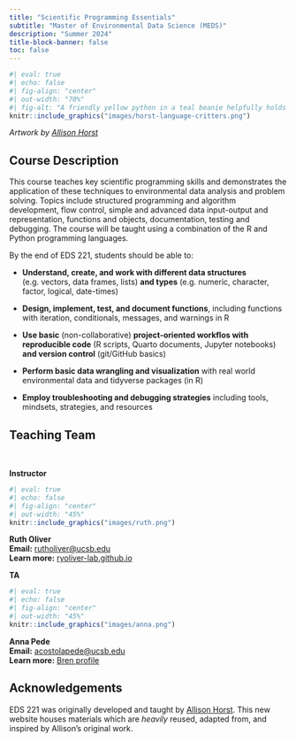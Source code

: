 ```yaml
---
title: "Scientific Programming Essentials"
subtitle: "Master of Environmental Data Science (MEDS)"
description: "Summer 2024"
title-block-banner: false
toc: false
---
```


```r
#| eval: true 
#| echo: false
#| fig-align: "center"
#| out-width: "70%" 
#| fig-alt: "A friendly yellow python in a teal beanie helpfully holds a ball of yarn, which is being used by a round hedgehog to knit a teal and yellow mitten. A squirrel on a drum labeled 'SQL' paints an 'R' to make it read 'SQ(R)L' (which may be read as 'squirrel'). The goal is to show Python, R, and SQL together in polyglot workflows facilitated by R Markdown / Quarto."
knitr::include_graphics("images/horst-language-critters.png")
```

::: {.gray-text .center-text}
*Artwork by [Allison Horst](https://allisonhorst.com/)*
:::

## Course Description

This course teaches key scientific programming skills and demonstrates the application of these techniques to environmental data analysis and problem solving. Topics include structured programming and algorithm development, flow control, simple and advanced data input-output and representation, functions and objects, documentation, testing and debugging. The course will be taught using a combination of the R and Python programming languages.

By the end of EDS 221, students should be able to:

- **Understand, create, and work with different data structures** (e.g. vectors, data frames, lists) **and types** (e.g. numeric, character, factor, logical, date-times)

- **Design, implement, test, and document functions**, including functions with iteration, conditionals, messages, and warnings in R

- **Use basic** (non-collaborative) **project-oriented workflos with reproducible code** (R scripts, Quarto documents, Jupyter notebooks) **and version control** (git/GitHub basics)

- **Perform basic data wrangling and visualization** with real world environmental data and tidyverse packages (in R)

- **Employ troubleshooting and debugging strategies** including tools, mindsets, strategies, and resources


## Teaching Team

<br>

::: {.grid}

::: {.g-col-12 .g-col-md-6}

::: {.center-text .body-text-l}
**Instructor**
:::

```r
#| eval: true 
#| echo: false
#| fig-align: "center"
#| out-width: "45%" 
knitr::include_graphics("images/ruth.png")
```

::: {.center-text}
[**Ruth Oliver**]{.teal-text}  
**Email:** [rutholiver@ucsb.edu](mailto::rutholiver@ucsb.edu)  
**Learn more:** [ryoliver-lab.github.io](https://ryoliver-lab.github.io/)  
:::

:::

::: {.g-col-12 .g-col-md-6}

::: {.center-text .body-text-l}
**TA**
:::

```r
#| eval: true 
#| echo: false
#| fig-align: "center"
#| out-width: "45%" 
knitr::include_graphics("images/anna.png")
```

::: {.center-text}
[**Anna Pede**]{.teal-text}  
**Email:** [acostolapede@ucsb.edu](mailto::acostolapede@ucsb.edu)   
**Learn more:** [Bren profile](https://bren.ucsb.edu/people/anna-costola-pede)
:::

:::
:::

## Acknowledgements

EDS 221 was originally developed and taught by [Allison Horst](https://allisonhorst.github.io/). This new website houses materials which are *heavily* reused, adapted from, and inspired by Allison's original work.
